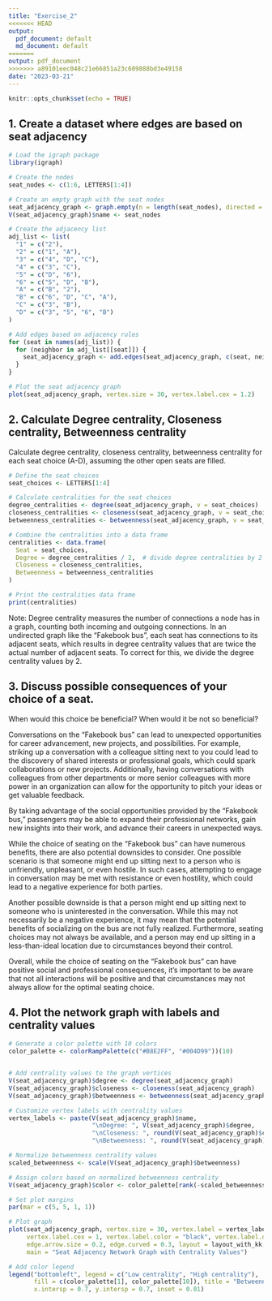 ```yaml
---
title: "Exercise_2"
<<<<<<< HEAD
output:
  pdf_document: default
  md_document: default
=======
output: pdf_document
>>>>>>> a89101eec048c21e66851a23c609888bd3e49158
date: "2023-03-21"
---
```


```r
knitr::opts_chunk$set(echo = TRUE)
```



## 1. Create a dataset where edges are based on seat adjacency

```r
# Load the igraph package
library(igraph)

# Create the nodes
seat_nodes <- c(1:6, LETTERS[1:4])

# Create an empty graph with the seat nodes
seat_adjacency_graph <- graph.empty(n = length(seat_nodes), directed = FALSE)
V(seat_adjacency_graph)$name <- seat_nodes

# Create the adjacency list
adj_list <- list(
  "1" = c("2"),
  "2" = c("1", "A"),
  "3" = c("4", "D", "C"),
  "4" = c("3", "C"),
  "5" = c("D", "6"),
  "6" = c("5", "D", "B"),
  "A" = c("B", "2"),
  "B" = c("6", "D", "C", "A"),
  "C" = c("3", "B"),
  "D" = c("3", "5", "6", "B")
)

# Add edges based on adjacency rules
for (seat in names(adj_list)) {
  for (neighbor in adj_list[[seat]]) {
    seat_adjacency_graph <- add.edges(seat_adjacency_graph, c(seat, neighbor))
  }
}

# Plot the seat adjacency graph
plot(seat_adjacency_graph, vertex.size = 30, vertex.label.cex = 1.2)
```



## 2. Calculate Degree centrality, Closeness centrality, Betweenness centrality

Calculate degree centrality, closeness centrality, betweenness centrality for each seat choice (A-D), assuming the other open seats are filled. 

```r
# Define the seat choices
seat_choices <- LETTERS[1:4]

# Calculate centralities for the seat choices
degree_centralities <- degree(seat_adjacency_graph, v = seat_choices)
closeness_centralities <- closeness(seat_adjacency_graph, v = seat_choices)
betweenness_centralities <- betweenness(seat_adjacency_graph, v = seat_choices)

# Combine the centralities into a data frame
centralities <- data.frame(
  Seat = seat_choices,
  Degree = degree_centralities / 2,  # divide degree centralities by 2
  Closeness = closeness_centralities,
  Betweenness = betweenness_centralities
)

# Print the centralities data frame
print(centralities)
```

Note: Degree centrality measures the number of connections a node has in a graph, counting both incoming and outgoing connections. In an undirected graph like the "Fakebook bus", each seat has connections to its adjacent seats, which results in degree centrality values that are twice the actual number of adjacent seats. To correct for this, we divide the degree centrality values by 2.



## 3. Discuss possible consequences of your choice of a seat. 

When would this choice be beneficial? When would it be not so beneficial?

Conversations on the "Fakebook bus" can lead to unexpected opportunities for career advancement, new projects, and possibilities. For example, striking up a conversation with a colleague sitting next to you could lead to the discovery of shared interests or professional goals, which could spark collaborations or new projects. Additionally, having conversations with colleagues from other departments or more senior colleagues with more power in an organization can allow for the opportunity to pitch your ideas or get valuable feedback.

By taking advantage of the social opportunities provided by the "Fakebook bus," passengers may be able to expand their professional networks, gain new insights into their work, and advance their careers in unexpected ways. 

While the choice of seating on the "Fakebook bus" can have numerous benefits, there are also potential downsides to consider. One possible scenario is that someone might end up sitting next to a person who is unfriendly, unpleasant, or even hostile. In such cases, attempting to engage in conversation may be met with resistance or even hostility, which could lead to a negative experience for both parties.

Another possible downside is that a person might end up sitting next to someone who is uninterested in the conversation. While this may not necessarily be a negative experience, it may mean that the potential benefits of socializing on the bus are not fully realized. Furthermore, seating choices may not always be available, and a person may end up sitting in a less-than-ideal location due to circumstances beyond their control.

Overall, while the choice of seating on the "Fakebook bus" can have positive social and professional consequences, it's important to be aware that not all interactions will be positive and that circumstances may not always allow for the optimal seating choice.



## 4. Plot the network graph with labels and centrality values

```r
# Generate a color palette with 10 colors
color_palette <- colorRampPalette(c("#B8E2FF", "#004D99"))(10)


# Add centrality values to the graph vertices
V(seat_adjacency_graph)$degree <- degree(seat_adjacency_graph)
V(seat_adjacency_graph)$closeness <- closeness(seat_adjacency_graph)
V(seat_adjacency_graph)$betweenness <- betweenness(seat_adjacency_graph)

# Customize vertex labels with centrality values
vertex_labels <- paste(V(seat_adjacency_graph)$name,
                       "\nDegree: ", V(seat_adjacency_graph)$degree,
                       "\nCloseness: ", round(V(seat_adjacency_graph)$closeness, 4),
                       "\nBetweenness: ", round(V(seat_adjacency_graph)$betweenness, 2))

# Normalize betweenness centrality values
scaled_betweenness <- scale(V(seat_adjacency_graph)$betweenness)

# Assign colors based on normalized betweenness centrality
V(seat_adjacency_graph)$color <- color_palette[rank(-scaled_betweenness)][V(seat_adjacency_graph)]

# Set plot margins
par(mar = c(5, 5, 1, 1)) 

# Plot graph
plot(seat_adjacency_graph, vertex.size = 30, vertex.label = vertex_labels, 
     vertex.label.cex = 1, vertex.label.color = "black", vertex.label.dist = 0.5,
     edge.arrow.size = 0.2, edge.curved = 0.3, layout = layout_with_kk,
     main = "Seat Adjacency Network Graph with Centrality Values")

# Add color legend
legend("bottomleft", legend = c("Low centrality", "High centrality"), 
       fill = c(color_palette[1], color_palette[10]), title = "Betweenness centrality",
       x.intersp = 0.7, y.intersp = 0.7, inset = 0.01)
```

